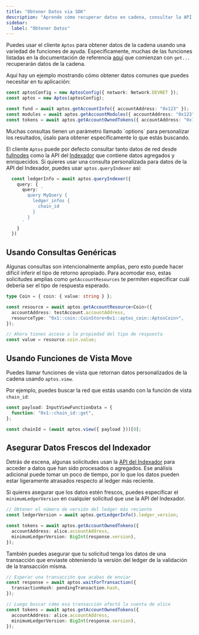```yaml
---
title: "Obtener Datos via SDK"
description: "Aprende cómo recuperar datos en cadena, consultar la API de Indexer y usar funciones de vista con el SDK de TypeScript de Aptos"
sidebar:
  label: "Obtener Datos"
---
```



Puedes usar el cliente `Aptos` para obtener datos de la cadena usando una variedad de funciones de ayuda. Específicamente, muchas de las funciones listadas en la documentación de referencia [aquí](https://aptos-labs.github.io/aptos-ts-sdk/@aptos-labs/ts-sdk-1.35.0/classes/Aptos.html) que comienzan con `get...` recuperarán datos de la cadena.

Aquí hay un ejemplo mostrando cómo obtener datos comunes que puedes necesitar en tu aplicación:

```typescript filename="fetch-data.ts"
const aptosConfig = new AptosConfig({ network: Network.DEVNET });
const aptos = new Aptos(aptosConfig);

const fund = await aptos.getAccountInfo({ accountAddress: "0x123" });
const modules = await aptos.getAccountModules({ accountAddress: "0x123" });
const tokens = await aptos.getAccountOwnedTokens({ accountAddress: "0x123" });
```

<Aside type="note">
  Muchas consultas tienen un parámetro llamado `options` para personalizar los resultados, úsalo para obtener específicamente lo que estás buscando.
</Aside>

El cliente `Aptos` puede por defecto consultar tanto datos de red desde [fullnodes](https://api.mainnet.aptoslabs.com/v1/spec#/) como la API del [Indexador](https://cloud.hasura.io/public/graphiql?endpoint=https://api.mainnet.aptoslabs.com/v1/graphql) que contiene datos agregados y enriquecidos. Si quieres usar una consulta personalizada para datos de la API del Indexador, puedes usar `aptos.queryIndexer` así:

```typescript filename="fetch-data.ts"
  const ledgerInfo = await aptos.queryIndexer({
    query: {
      query: `
        query MyQuery {
          ledger_infos {
            chain_id
          }
        }
      `
    }
  })
```

## Usando Consultas Genéricas

Algunas consultas son intencionalmente amplias, pero esto puede hacer difícil inferir el tipo de retorno apropiado. Para acomodar eso, estas solicitudes amplias como `getAccountResources` te permiten especificar cuál debería ser el tipo de respuesta esperado.

```typescript filename="fetch-data.ts"
type Coin = { coin: { value: string } };

const resource = await aptos.getAccountResource<Coin>({
  accountAddress: testAccount.accountAddress,
  resourceType: "0x1::coin::CoinStore<0x1::aptos_coin::AptosCoin>",
});

// Ahora tienes acceso a la propiedad del tipo de respuesta
const value = resource.coin.value;
```

## Usando Funciones de Vista Move

Puedes llamar funciones de vista que retornan datos personalizados de la cadena usando `aptos.view`.

Por ejemplo, puedes buscar la red que estás usando con la función de vista `chain_id`:

```typescript filename="fetch-data.ts"
const payload: InputViewFunctionData = {
  function: "0x1::chain_id::get",
};

const chainId = (await aptos.view({ payload }))[0];
```

## Asegurar Datos Frescos del Indexador

Detrás de escena, algunas solicitudes usan la [API del Indexador](/build/indexer) para acceder a datos que han sido procesados o agregados. Ese análisis adicional puede tomar un poco de tiempo, por lo que los datos pueden estar ligeramente atrasados respecto al ledger más reciente.

Si quieres asegurar que los datos estén frescos, puedes especificar el `minimumLedgerVersion` en cualquier solicitud que use la API del Indexador.

```typescript filename="fetch-data.ts"
// Obtener el número de versión del ledger más reciente
const ledgerVersion = await aptos.getLedgerInfo().ledger_version;

const tokens = await aptos.getAccountOwnedTokens({
  accountAddress: alice.accountAddress,
  minimumLedgerVersion: BigInt(response.version),
});
```

También puedes asegurar que tu solicitud tenga los datos de una transacción que enviaste obteniendo la versión del ledger de la validación de la transacción misma.

```typescript filename="fetch-data.ts"
// Esperar una transacción que acabas de enviar
const response = await aptos.waitForTransaction({
  transactionHash: pendingTransaction.hash,
});

// Luego buscar cómo esa transacción afectó la cuenta de alice
const tokens = await aptos.getAccountOwnedTokens({
  accountAddress: alice.accountAddress,
  minimumLedgerVersion: BigInt(response.version),
});
```
